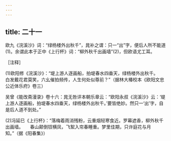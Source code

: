 ```yaml
---
---
---
```

title: 二十一
---




欧九《浣溪沙》词：“绿杨楼外出秋千”，晁补之谓：只一“出”字，便后人所不能道(1)。余谓此本于正中《上行杯》词：“柳外秋千出画墙”(2)，但欧语尤工耳。

［注释］

(1)欧阳修《浣溪沙》：“堤上游人逐画船，拍堤春水四垂天，绿杨楼外出秋千。　　白发戴花君莫笑，六幺催拍频传，人生何处似尊前？”（据林大椿校本《欧阳文忠公近体乐府》卷三）

吴曾《能改斋漫录》卷十六：晁无咎评本朝乐章云：“欧阳永叔《浣溪沙》云：‘堤上游人逐画船，拍堤春水四垂天，绿杨楼外出秋千。’要皆绝妙。然只一‘出’字，自是后人道不到处。”

(2)冯延巳《上行杯》：“落梅着雨消残粉，云重烟轻寒食近。罗幕遮香，柳外秋千出画墙。　　春山颠倒钗横凤，飞絮入帘春睡重。梦里佳期，只许庭花与月知。”（据《阳春集》）